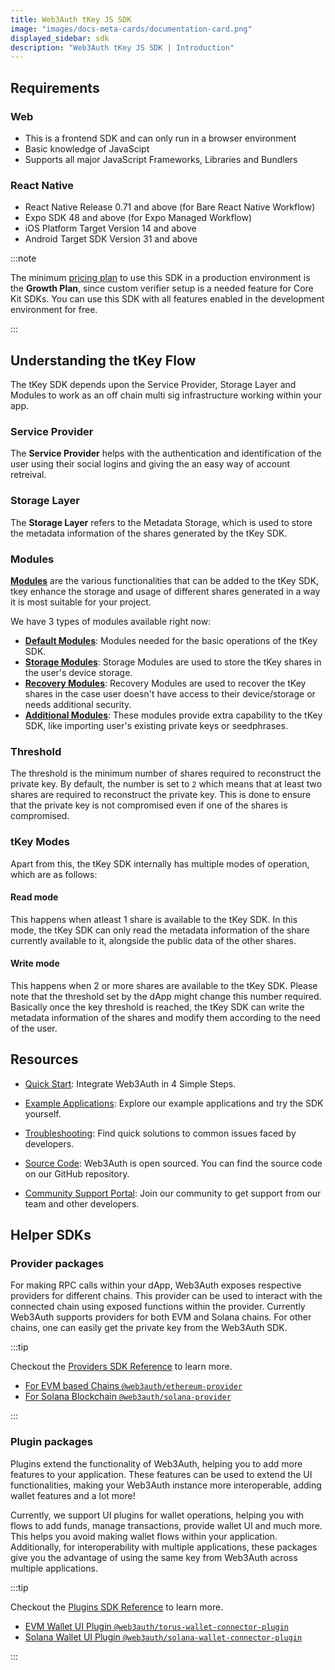```yaml
---
title: Web3Auth tKey JS SDK
image: "images/docs-meta-cards/documentation-card.png"
displayed_sidebar: sdk
description: "Web3Auth tKey JS SDK | Introduction"
---
```



<TkeyIntroduction />

## Requirements

### Web

- This is a frontend SDK and can only run in a browser environment
- Basic knowledge of JavaScipt
- Supports all major JavaScript Frameworks, Libraries and Bundlers

### React Native

- React Native Release 0.71 and above (for Bare React Native Workflow)
- Expo SDK 48 and above (for Expo Managed Workflow)
- iOS Platform Target Version 14 and above
- Android Target SDK Version 31 and above

:::note

The minimum [pricing plan](https://web3auth.io/pricing.html) to use this SDK in a production environment is the **Growth Plan**, since custom verifier
setup is a needed feature for Core Kit SDKs. You can use this SDK with all features enabled in the development environment for free.

:::

<ExpoWarning />

## Understanding the tKey Flow

The tKey SDK depends upon the Service Provider, Storage Layer and Modules to work as an off chain multi sig infrastructure working within your app.

### Service Provider

The **Service Provider** helps with the authentication and identification of the user using their social logins and giving the an easy way of account
retreival.

### Storage Layer

The **Storage Layer** refers to the Metadata Storage, which is used to store the metadata information of the shares generated by the tKey SDK.

### Modules

[**Modules**](/sdk/core-kit/tkey/modules) are the various functionalities that can be added to the tKey SDK, tkey enhance the storage and usage of
different shares generated in a way it is most suitable for your project.

We have 3 types of modules available right now:

- [**Default Modules**](/sdk/core-kit/tkey/modules/#default-modules): Modules needed for the basic operations of the tKey SDK.
- [**Storage Modules**](/sdk/core-kit/tkey/modules/#storage-modules): Storage Modules are used to store the tKey shares in the user's device storage.
- [**Recovery Modules**](/sdk/core-kit/tkey/modules/#recovery-modules): Recovery Modules are used to recover the tKey shares in the case user doesn't
  have access to their device/storage or needs additional security.
- [**Additional Modules**](/sdk/core-kit/tkey/modules/#additional-modules): These modules provide extra capability to the tKey SDK, like importing
  user's existing private keys or seedphrases.

### Threshold

The threshold is the minimum number of shares required to reconstruct the private key. By default, the number is set to `2` which means that at least
two shares are required to reconstruct the private key. This is done to ensure that the private key is not compromised even if one of the shares is
compromised.

### tKey Modes

Apart from this, the tKey SDK internally has multiple modes of operation, which are as follows:

#### Read mode

This happens when atleast 1 share is available to the tKey SDK. In this mode, the tKey SDK can only read the metadata information of the share
currently available to it, alongside the public data of the other shares.

#### Write mode

This happens when 2 or more shares are available to the tKey SDK. Please note that the threshold set by the dApp might change this number required.
Basically once the key threshold is reached, the tKey SDK can write the metadata information of the shares and modify them according to the need of
the user.

## Resources

- [Quick Start](/quick-start?product=Core+Kit&sdk=tKey+JS+SDK&platform=React): Integrate Web3Auth in 4 Simple Steps.

- [Example Applications](/examples?product=Core+Kit&sdk=tKey+JS+SDK): Explore our example applications and try the SDK yourself.

- [Troubleshooting](/troubleshooting): Find quick solutions to common issues faced by developers.

- [Source Code](https://github.com/tkey/tkey/): Web3Auth is open sourced. You can find the source code on our GitHub repository.

- [Community Support Portal](https://web3auth.io/community): Join our community to get support from our team and other developers.

## Helper SDKs

### Provider packages

For making RPC calls within your dApp, Web3Auth exposes respective providers for different chains. This provider can be used to interact with the
connected chain using exposed functions within the provider. Currently Web3Auth supports providers for both EVM and Solana chains. For other chains,
one can easily get the private key from the Web3Auth SDK.

:::tip

Checkout the [Providers SDK Reference](/sdk/helper-sdks/providers) to learn more.

- [For EVM based Chains `@web3auth/ethereum-provider`](/sdk/helper-sdks/providers/evm)
- [For Solana Blockchain `@web3auth/solana-provider`](/sdk/helper-sdks/providers/solana)

:::

### Plugin packages

Plugins extend the functionality of Web3Auth, helping you to add more features to your application. These features can be used to extend the UI
functionalities, making your Web3Auth instance more interoperable, adding wallet features and a lot more!

Currently, we support UI plugins for wallet operations, helping you with flows to add funds, manage transactions, provide wallet UI and much more.
This helps you avoid making wallet flows within your application. Additionally, for interoperability with multiple applications, these packages give
you the advantage of using the same key from Web3Auth across multiple applications.

:::tip

Checkout the [Plugins SDK Reference](/sdk/helper-sdks/plugins) to learn more.

- [EVM Wallet UI Plugin `@web3auth/torus-wallet-connector-plugin`](/sdk/helper-sdks/plugins/evm-wallet)
- [Solana Wallet UI Plugin `@web3auth/solana-wallet-connector-plugin`](/sdk/helper-sdks/plugins/solana-wallet)

:::
